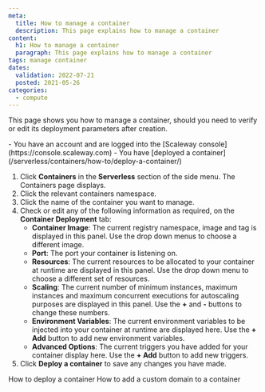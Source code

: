 ```yaml
---
meta:
  title: How to manage a container
  description: This page explains how to manage a container
content:
  h1: How to manage a container
  paragraph: This page explains how to manage a container
tags: manage container 
dates:
  validation: 2022-07-21
  posted: 2021-05-26
categories:
  - compute
---
```


This page shows you how to manage a container, should you need to verify or edit its deployment parameters after creation.

<Macro id="iam-requirements" />

<Message type="requirement">
  - You have an account and are logged into the [Scaleway console](https://console.scaleway.com)
  - You have [deployed a container](/serverless/containers/how-to/deploy-a-container/)
</Message>

1. Click **Containers** in the **Serverless** section of the side menu. The Containers page displays.
2. Click the relevant containers namespace. 
3. Click the name of the container you want to manage.
    <Lightbox src="scaleway-manage-container.webp" alt="" />
4. Check or edit any of the following information as required, on the **Container Deployment** tab:
    - **Container Image**: The current registry namespace, image and tag is displayed in this panel. Use the drop down menus to choose a different image.
    - **Port**: The port your container is listening on.
    - **Resources**: The current resources to be allocated to your container at runtime are displayed in this panel. Use the drop down menu to choose a different set of resources.
    - **Scaling**: The current number of minimum instances, maximum instances and maximum concurrent executions for autoscaling purposes are displayed in this panel. Use the **+** and **-** buttons to change these numbers.
    - **Environment Variables**: The current environment variables to be injected into your container at runtime are displayed here.  Use the **+ Add** button to add new environment variables.
    - **Advanced Options**: The current triggers you have added for your container display here. Use the **+ Add** button to add new triggers.
5. Click **Deploy a container** to save any changes you have made.

<Navigation title="See Also">
  <PreviousButton to="/serverless/containers/how-to/deploy-a-container/">How to deploy a container</PreviousButton>
  <NextButton to="/serverless/containers/how-to/add-a-custom-domain-to-a-container/">How to add a custom domain to a container</NextButton>
</Navigation>
